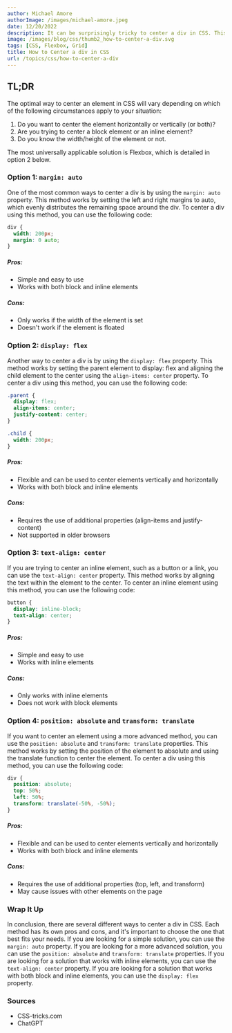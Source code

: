 ```yaml
---
author: Michael Amore
authorImage: /images/michael-amore.jpeg
date: 12/20/2022
description: It can be surprisingly tricky to center a div in CSS. This article explains a few of the common techniques used to center a div (or any element) both horizontally and vertically in CSS.
image: /images/blog/css/thumb2_how-to-center-a-div.svg
tags: [CSS, Flexbox, Grid]
title: How to Center a div in CSS
url: /topics/css/how-to-center-a-div
---
```


## TL;DR

The optimal way to center an element in CSS will vary depending on which of the following circumstances apply to your situation:

1. Do you want to center the element horizontally or vertically (or both)?
2. Are you trying to center a block element or an inline element?
3. Do you know the width/height of the element or not.

The most universally applicable solution is Flexbox, which is detailed in option 2 below.

### Option 1: `margin: auto`

One of the most common ways to center a div is by using the `margin: auto` property. This method works by setting the left and right margins to auto, which evenly distributes the remaining space around the div. To center a div using this method, you can use the following code:

```css
div {
  width: 200px;
  margin: 0 auto;
}
```

##### Pros:

- Simple and easy to use
- Works with both block and inline elements

##### Cons:

- Only works if the width of the element is set
- Doesn't work if the element is floated

### Option 2: `display: flex`

Another way to center a div is by using the `display: flex` property. This method works by setting the parent element to display: flex and aligning the child element to the center using the `align-items: center` property. To center a div using this method, you can use the following code:

```css
.parent {
  display: flex;
  align-items: center;
  justify-content: center;
}

.child {
  width: 200px;
}
```

##### Pros:

- Flexible and can be used to center elements vertically and horizontally
- Works with both block and inline elements

##### Cons:

- Requires the use of additional properties (align-items and justify-content)
- Not supported in older browsers

### Option 3: `text-align: center`

If you are trying to center an inline element, such as a button or a link, you can use the `text-align: center` property. This method works by aligning the text within the element to the center. To center an inline element using this method, you can use the following code:

```css
button {
  display: inline-block;
  text-align: center;
}
```

##### Pros:

- Simple and easy to use
- Works with inline elements

##### Cons:

- Only works with inline elements
- Does not work with block elements

### Option 4: `position: absolute` and `transform: translate`

If you want to center an element using a more advanced method, you can use the `position: absolute` and `transform: translate` properties. This method works by setting the position of the element to absolute and using the translate function to center the element. To center a div using this method, you can use the following code:

```css
div {
  position: absolute;
  top: 50%;
  left: 50%;
  transform: translate(-50%, -50%);
}
```

##### Pros:

- Flexible and can be used to center elements vertically and horizontally
- Works with both block and inline elements

##### Cons:

- Requires the use of additional properties (top, left, and transform)
- May cause issues with other elements on the page

### Wrap It Up

In conclusion, there are several different ways to center a div in CSS. Each method has its own pros and cons, and it's important to choose the one that best fits your needs. If you are looking for a simple solution, you can use the `margin: auto` property. If you are looking for a more advanced solution, you can use the `position: absolute` and `transform: translate` properties. If you are looking for a solution that works with inline elements, you can use the `text-align: center` property. If you are looking for a solution that works with both block and inline elements, you can use the `display: flex` property.

### Sources

- <ExternalLink href='https://css-tricks.com/centering-css-complete-guide/'>CSS-tricks.com</ExternalLink>
- <ExternalLink href='https://openai.com/blog/chatgpt/'>ChatGPT</ExternalLink>
